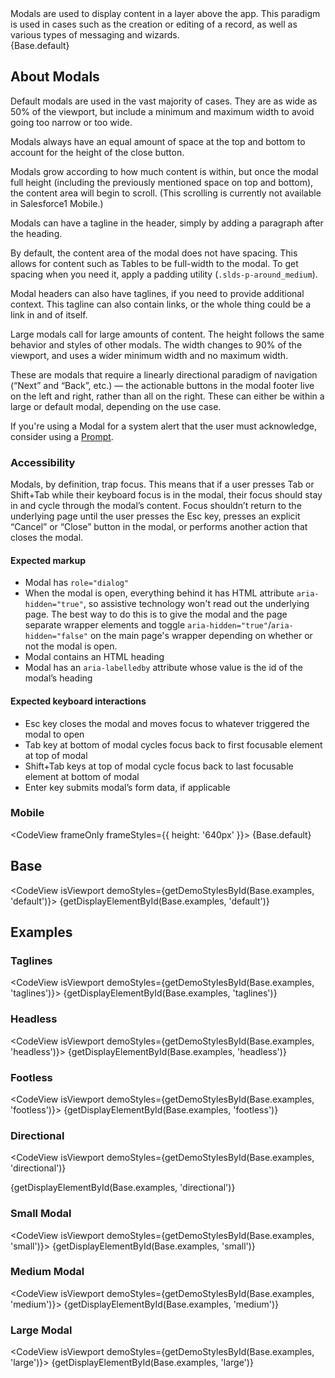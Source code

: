 
<div className="doc lead">
  Modals are used to display content in a layer above the app. This paradigm is
  used in cases such as the creation or editing of a record, as well as various
  types of messaging and wizards.
</div>

<CodeView exampleOnly isViewport demoStyles="height: 640px;">
  {Base.default}
</CodeView>

## About Modals

Default modals are used in the vast majority of cases. They are as wide as 50% of the viewport, but include a minimum and maximum width to avoid going too narrow or too wide.

Modals always have an equal amount of space at the top and bottom to account for the height of the close button.

Modals grow according to how much content is within, but once the modal full height (including the previously mentioned space on top and bottom), the content area will begin to scroll. (This scrolling is currently not available in Salesforce1 Mobile.)

Modals can have a tagline in the header, simply by adding a paragraph after the heading.

By default, the content area of the modal does not have spacing. This allows for content such as Tables to be full-width to the modal. To get spacing when you need it, apply a padding utility (`.slds-p-around_medium`).

Modal headers can also have taglines, if you need to provide additional context. This tagline can also contain links, or the whole thing could be a link in and of itself.

Large modals call for large amounts of content. The height follows the same behavior and styles of other modals. The width changes to 90% of the viewport, and uses a wider minimum width and no maximum width.

These are modals that require a linearly directional paradigm of navigation (“Next” and “Back”, etc.) — the actionable buttons in the modal footer live on the left and right, rather than all on the right. These can either be within a large or default modal, depending on the use case.

If you're using a Modal for a system alert that the user must acknowledge, consider using a [Prompt](/components/prompt).

### Accessibility

Modals, by definition, trap focus. This means that if a user presses Tab or Shift+Tab while their keyboard focus is in the modal, their focus should stay in and cycle through the modal’s content. Focus shouldn’t return to the underlying page until the user presses the Esc key, presses an explicit “Cancel” or “Close” button in the modal, or performs another action that closes the modal.

#### Expected markup

- Modal has `role="dialog"`
- When the modal is open, everything behind it has HTML attribute `aria-hidden="true"`, so assistive technology won't read out the underlying page. The best way to do this is to give the modal and the page separate wrapper elements and toggle `aria-hidden="true"`/`aria-hidden="false"` on the main page's wrapper depending on whether or not the modal is open.
- Modal contains an HTML heading
- Modal has an `aria-labelledby` attribute whose value is the id of the modal’s heading

#### Expected keyboard interactions

- Esc key closes the modal and moves focus to whatever triggered the modal to open
- Tab key at bottom of modal cycles focus back to first focusable element at top of modal
- Shift+Tab keys at top of modal cycle focus back to last focusable element at bottom of modal
- Enter key submits modal’s form data, if applicable

### Mobile

<MobileBlurb patternSpecificText="modals will have buttons of increased size to accommodate tapping with a finger instead of the more precise mouse cursor" />

<CodeView frameOnly frameStyles={{ height: '640px' }}>
  {Base.default}
</CodeView>

## Base

<CodeView isViewport demoStyles={getDemoStylesById(Base.examples, 'default')}>
  {getDisplayElementById(Base.examples, 'default')}
</CodeView>

## Examples

### Taglines

<CodeView isViewport demoStyles={getDemoStylesById(Base.examples, 'taglines')}>
  {getDisplayElementById(Base.examples, 'taglines')}
</CodeView>

### Headless

<CodeView isViewport demoStyles={getDemoStylesById(Base.examples, 'headless')}>
  {getDisplayElementById(Base.examples, 'headless')}
</CodeView>

### Footless

<CodeView isViewport demoStyles={getDemoStylesById(Base.examples, 'footless')}>
  {getDisplayElementById(Base.examples, 'footless')}
</CodeView>

### Directional

<CodeView
  isViewport
  demoStyles={getDemoStylesById(Base.examples, 'directional')}
>
  {getDisplayElementById(Base.examples, 'directional')}
</CodeView>

### Small Modal

<CodeView isViewport demoStyles={getDemoStylesById(Base.examples, 'small')}>
  {getDisplayElementById(Base.examples, 'small')}
</CodeView>

### Medium Modal

<CodeView isViewport demoStyles={getDemoStylesById(Base.examples, 'medium')}>
  {getDisplayElementById(Base.examples, 'medium')}
</CodeView>

### Large Modal

<CodeView isViewport demoStyles={getDemoStylesById(Base.examples, 'large')}>
  {getDisplayElementById(Base.examples, 'large')}
</CodeView>
